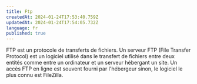 ```yaml
---
title: Ftp
createdAt: 2024-01-24T17:53:40.759Z
updatedAt: 2024-01-24T17:54:05.732Z
language: fr
published: true
---
```


FTP est un protocole de transferts de fichiers. Un serveur FTP (File Transfer Protocol) est un logiciel utilisé dans le transfert de fichiers entre deux entités comme entre un ordinateur et un serveur hébergant un site. Un accès FTP en ligne est souvent fourni par l'hébergeur sinon, le logiciel le plus connu est FileZilla.
